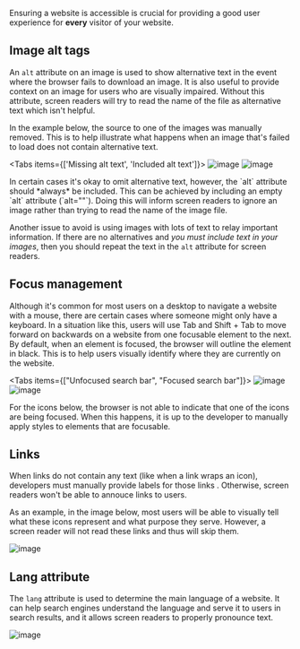
Ensuring a website is accessible is crucial for providing a good user experience for **every** visitor of your website.

## Image alt tags

An `alt` attribute on an image is used to show alternative text in the event where the browser fails
to download an image.
It is also useful to provide context on an image for users who are visually impaired. Without this attribute, screen
readers will try to read the name of the file as alternative text which isn't helpful.

In the example below, the source to one of the images was manually removed. This is to help illustrate what happens when an image that's failed to load does not contain alternative text.

<Tabs items={['Missing alt text', 'Included alt text']}>
    <Tab>
    ![image](/missing-alt.png)
    </Tab>
    <Tab>
    ![image](/included-alt.png)
    </Tab>

</Tabs>

<Callout type="info">
  In certain cases it's okay to omit alternative text, however, the `alt` attribute should *always* be
  included. This can be achieved by including an empty `alt` attribute (`alt=""`). Doing this will inform
  screen readers to ignore an image rather than trying to read the name of the image file.
</Callout>

Another issue to avoid is using images with lots of text to relay important information. If there are no
alternatives and _you must include text in your images_, then you should repeat the text in the `alt` attribute
for screen readers.

## Focus management

Although it's common for most users on a desktop to navigate a website with a mouse,
there are certain cases where someone might only have a keyboard. In a situation like this,
users will use <Hotkey>Tab</Hotkey> and <Hotkey>Shift</Hotkey> + <Hotkey>Tab</Hotkey> to move forward
on backwards on a website from one focusable element to the next. By default, when an element is focused,
the browser will outline the element in black. This is to help users visually identify where they are currently on the website.

<Tabs items={["Unfocused search bar", "Focused search bar"]}>
  <Tab>![image](/non-focused-input.png)</Tab>
  <Tab>![image](/focused-input.png)</Tab>
</Tabs>

For the icons below, the browser is not able to indicate that one of the icons are being focused.
When this happens, it is up to the developer to manually apply styles to elements that are focusable.

## Links

When links do not contain any text (like when a link wraps an icon), developers must manually
provide labels for those links . Otherwise, screen readers won't be able to annouce links to users.

As an example, in the image below, most users will be able to visually tell what these icons represent and what purpose they serve.
However, a screen reader will not read these links and thus will skip them.

![image](/links-screenshot.png)

## Lang attribute

The `lang` attribute is used to determine the main language of a website. It can help search engines
understand the language and serve it to users in search results, and it allows screen readers
to properly pronounce text.

![image](/pagespeed.png)
